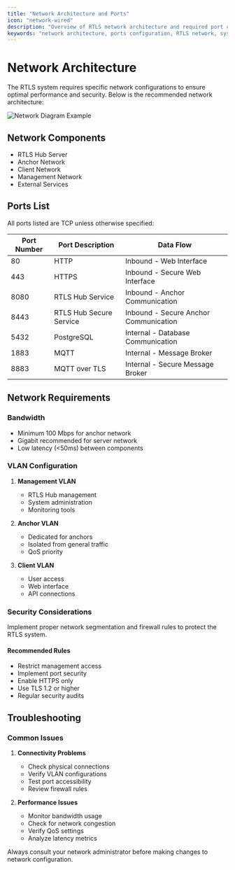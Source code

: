 ```yaml
---
title: "Network Architecture and Ports"
icon: "network-wired"
description: "Overview of RTLS network architecture and required port configurations"
keywords: "network architecture, ports configuration, RTLS network, system connectivity, network setup"
---
```


# Network Architecture

The RTLS system requires specific network configurations to ensure optimal performance and security. Below is the recommended network architecture:

![Network Diagram Example](/assets/photos/NetworkDiagramExample.svg)

## Network Components

* RTLS Hub Server
* Anchor Network
* Client Network
* Management Network
* External Services

## Ports List

All ports listed are TCP unless otherwise specified:

| **Port Number** | **Port Description**    | **Data Flow**                         |
| --------------- | ----------------------- | ------------------------------------- |
| 80              | HTTP                    | Inbound - Web Interface               |
| 443             | HTTPS                   | Inbound - Secure Web Interface        |
| 8080            | RTLS Hub Service        | Inbound - Anchor Communication        |
| 8443            | RTLS Hub Secure Service | Inbound - Secure Anchor Communication |
| 5432            | PostgreSQL              | Internal - Database Communication     |
| 1883            | MQTT                    | Internal - Message Broker             |
| 8883            | MQTT over TLS           | Internal - Secure Message Broker      |

## Network Requirements

### Bandwidth

* Minimum 100 Mbps for anchor network
* Gigabit recommended for server network
* Low latency (\<50ms) between components

### VLAN Configuration

1. **Management VLAN**
   * RTLS Hub management
   * System administration
   * Monitoring tools

2. **Anchor VLAN**
   * Dedicated for anchors
   * Isolated from general traffic
   * QoS priority

3. **Client VLAN**
   * User access
   * Web interface
   * API connections

### Security Considerations

<Callout type="warning" emoji="⚠️">
  Implement proper network segmentation and firewall rules to protect the RTLS system.
</Callout>

#### Recommended Rules

* Restrict management access
* Implement port security
* Enable HTTPS only
* Use TLS 1.2 or higher
* Regular security audits

## Troubleshooting

### Common Issues

1. **Connectivity Problems**
   * Check physical connections
   * Verify VLAN configurations
   * Test port accessibility
   * Review firewall rules

2. **Performance Issues**
   * Monitor bandwidth usage
   * Check for network congestion
   * Verify QoS settings
   * Analyze latency metrics

<Callout type="info" emoji="ℹ️">
  Always consult your network administrator before making changes to network configuration.
</Callout>

